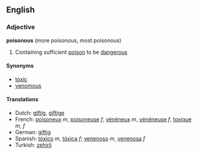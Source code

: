 ==English==

===Adjective===
'''poisonous''' (more poisonous, most poisonous)
#Containing sufficient [[poison]] to be [[dangerous]]

====Synonyms====
*[[toxic]]
*[[venomous]]

====Translations====
*Dutch: [[giftig]], [[giftige]]
*French: [[poisoneux]] ''m'', [[poisoneuse]] ''f'', [[vénéneux]] ''m'', [[vénéneuse]] ''f'', [[toxique]] ''m, f''
*German: [[giftig]]
*Spanish: [[tóxico]] ''m'', [[tóxica]] ''f''; [[venenoso]] ''m'', [[venenosa]] ''f''
*Turkish: [[zehirli]]